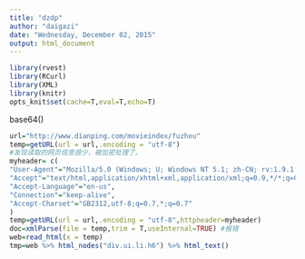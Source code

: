 ```yaml
---
title: "dzdp"
author: "daigazi"
date: "Wednesday, December 02, 2015"
output: html_document
---
```



```r
library(rvest)
library(RCurl)
library(XML)
library(knitr)
opts_knit$set(cache=T,eval=T,echo=T)
```
base64()
```r
url="http://www.dianping.com/movieindex/fuzhou"
temp=getURL(url = url,.encoding = "utf-8")
#发现读取的网页信息很少，被加密处理了。
myheader= c(
"User-Agent"="Mozilla/5.0 (Windows; U; Windows NT 5.1; zh-CN; rv:1.9.1.6) ",
"Accept"="text/html,application/xhtml+xml,application/xml;q=0.9,*/*;q=0.8",
"Accept-Language"="en-us",
"Connection"="keep-alive",
"Accept-Charset"="GB2312,utf-8;q=0.7,*;q=0.7"
)
temp=getURL(url = url,.encoding = "utf-8",httpheader=myheader)
doc=xmlParse(file = temp,trim = T,useInternal=TRUE) #报错
web=read_html(x = temp)
tmp=web %>% html_nodes("div.ui.li.h6") %>% html_text()
```

